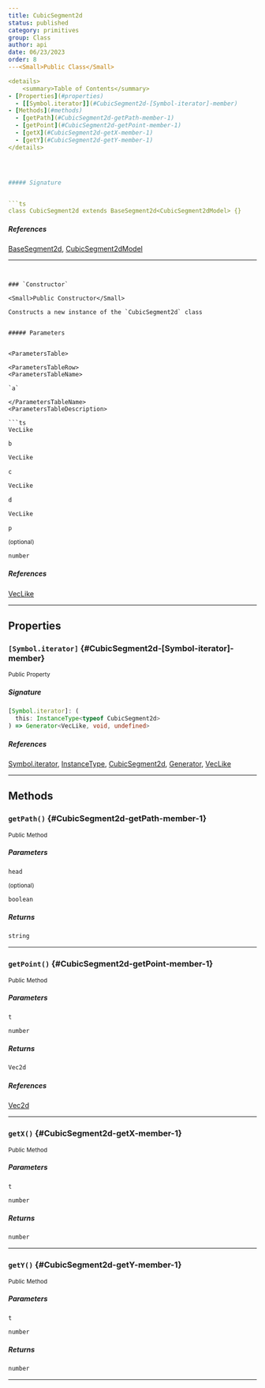 ```yaml
---
title: CubicSegment2d
status: published
category: primitives
group: Class
author: api
date: 06/23/2023
order: 8
---<Small>Public Class</Small>

<details>
	<summary>Table of Contents</summary>
- [Properties](#properties)
  - [[Symbol.iterator]](#CubicSegment2d-[Symbol-iterator]-member)
- [Methods](#methods)
  - [getPath](#CubicSegment2d-getPath-member-1)
  - [getPoint](#CubicSegment2d-getPoint-member-1)
  - [getX](#CubicSegment2d-getX-member-1)
  - [getY](#CubicSegment2d-getY-member-1)
</details>




##### Signature


```ts
class CubicSegment2d extends BaseSegment2d<CubicSegment2dModel> {}
```

##### References

[BaseSegment2d](/gen/primitives/~BaseSegment2d-class), [CubicSegment2dModel](/gen/primitives/CubicSegment2dModel-interface)

---
```


### `Constructor`

<Small>Public Constructor</Small>

Constructs a new instance of the `CubicSegment2d` class


##### Parameters


<ParametersTable>

<ParametersTableRow>
<ParametersTableName>

`a`

</ParametersTableName>
<ParametersTableDescription>

```ts
VecLike
```



</ParametersTableDescription>
</ParametersTableRow>
<ParametersTableRow>
<ParametersTableName>

`b`

</ParametersTableName>
<ParametersTableDescription>

```ts
VecLike
```



</ParametersTableDescription>
</ParametersTableRow>
<ParametersTableRow>
<ParametersTableName>

`c`

</ParametersTableName>
<ParametersTableDescription>

```ts
VecLike
```



</ParametersTableDescription>
</ParametersTableRow>
<ParametersTableRow>
<ParametersTableName>

`d`

</ParametersTableName>
<ParametersTableDescription>

```ts
VecLike
```



</ParametersTableDescription>
</ParametersTableRow>
<ParametersTableRow>
<ParametersTableName>

`p`

 <Small>(optional)</Small>

</ParametersTableName>
<ParametersTableDescription>

```ts
number
```



</ParametersTableDescription>
</ParametersTableRow>
</ParametersTable>

##### References

[VecLike](/gen/primitives/VecLike-type)

---

## Properties

### `[Symbol.iterator]` \{#CubicSegment2d-[Symbol-iterator]-member}

<Small>Public Property</Small>

##### Signature


```ts
[Symbol.iterator]: (
  this: InstanceType<typeof CubicSegment2d>
) => Generator<VecLike, void, undefined>
```

##### References

[Symbol.iterator](/gen/SymbolConstructor-iterator), [InstanceType](/gen/InstanceType-type), [CubicSegment2d](/gen/primitives/CubicSegment2d-class), [Generator](/gen/Generator-interface), [VecLike](/gen/primitives/VecLike-type)

---

## Methods

### `getPath()` \{#CubicSegment2d-getPath-member-1}

<Small>Public Method</Small>

##### Parameters


<ParametersTable>

<ParametersTableRow>
<ParametersTableName>

`head`

 <Small>(optional)</Small>

</ParametersTableName>
<ParametersTableDescription>

```ts
boolean
```



</ParametersTableDescription>
</ParametersTableRow>
</ParametersTable>

##### Returns


```ts
string
```

---

### `getPoint()` \{#CubicSegment2d-getPoint-member-1}

<Small>Public Method</Small>

##### Parameters


<ParametersTable>

<ParametersTableRow>
<ParametersTableName>

`t`

</ParametersTableName>
<ParametersTableDescription>

```ts
number
```



</ParametersTableDescription>
</ParametersTableRow>
</ParametersTable>

##### Returns


```ts
Vec2d
```

##### References

[Vec2d](/gen/primitives/Vec2d-class)

---

### `getX()` \{#CubicSegment2d-getX-member-1}

<Small>Public Method</Small>

##### Parameters


<ParametersTable>

<ParametersTableRow>
<ParametersTableName>

`t`

</ParametersTableName>
<ParametersTableDescription>

```ts
number
```



</ParametersTableDescription>
</ParametersTableRow>
</ParametersTable>

##### Returns


```ts
number
```

---

### `getY()` \{#CubicSegment2d-getY-member-1}

<Small>Public Method</Small>

##### Parameters


<ParametersTable>

<ParametersTableRow>
<ParametersTableName>

`t`

</ParametersTableName>
<ParametersTableDescription>

```ts
number
```



</ParametersTableDescription>
</ParametersTableRow>
</ParametersTable>

##### Returns


```ts
number
```

---

